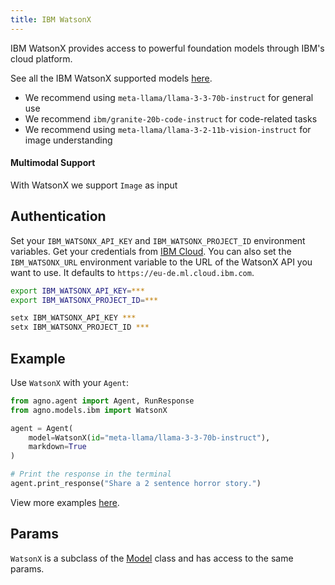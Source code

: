 ```yaml
---
title: IBM WatsonX
---
```


IBM WatsonX provides access to powerful foundation models through IBM's cloud platform.

See all the IBM WatsonX supported models [here](https://www.ibm.com/products/watsonx-ai/foundation-models).

- We recommend using `meta-llama/llama-3-3-70b-instruct` for general use
- We recommend `ibm/granite-20b-code-instruct` for code-related tasks
- We recommend using `meta-llama/llama-3-2-11b-vision-instruct` for image understanding

#### Multimodal Support

With WatsonX we support `Image` as input

## Authentication

Set your `IBM_WATSONX_API_KEY` and `IBM_WATSONX_PROJECT_ID` environment variables. Get your credentials from [IBM Cloud](https://cloud.ibm.com/).
You can also set the `IBM_WATSONX_URL` environment variable to the URL of the WatsonX API you want to use. It defaults to `https://eu-de.ml.cloud.ibm.com`.

<CodeGroup>

```bash Mac
export IBM_WATSONX_API_KEY=***
export IBM_WATSONX_PROJECT_ID=***
```

```bash Windows
setx IBM_WATSONX_API_KEY ***
setx IBM_WATSONX_PROJECT_ID ***
```

</CodeGroup>

## Example

Use `WatsonX` with your `Agent`:

<CodeGroup>

```python agent.py
from agno.agent import Agent, RunResponse
from agno.models.ibm import WatsonX

agent = Agent(
    model=WatsonX(id="meta-llama/llama-3-3-70b-instruct"),
    markdown=True
)

# Print the response in the terminal
agent.print_response("Share a 2 sentence horror story.")

```

</CodeGroup>

<Note> View more examples [here](../examples/models/ibm). </Note>

## Params

<Snippet file="model-ibm-watsonx-params.mdx" />

`WatsonX` is a subclass of the [Model](/reference/models/model) class and has access to the same params.
